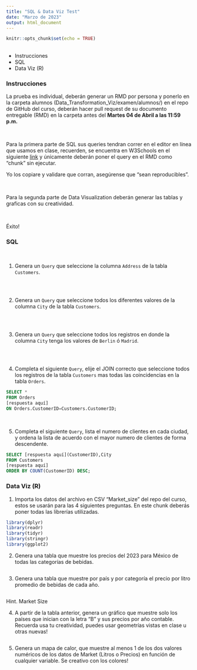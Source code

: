 ```yaml
---
title: "SQL & Data Viz Test"
date: "Marzo de 2023"
output: html_document
---
```

```r
knitr::opts_chunk$set(echo = TRUE)
```

## {.tabset .tabset-fade .tabset-pills}

+ Instrucciones
+ SQL
+ Data Viz (R)

### Instrucciones

La prueba es individual, deberán generar un RMD por persona y ponerlo en la carpeta alumnos (Data_Transformation_Viz/examen/alumnos/) en el repo de GitHub del curso, deberán hacer pull request de su documento entregable (RMD) en la carpeta antes del **Martes 04 de Abril a las 11:59 p.m.**

&nbsp;

Para la primera parte de SQL sus queries tendran correr en el editor en línea que usamos en clase, recuerden, se encuentra en W3Schools en el siguiente [link](https://www.w3schools.com/sql/trysql.asp?filename=trysql_select_all) y únicamente deberán poner el query en el RMD como “chunk” sin ejecutar. 

Yo los copiare y validare que corran, asegúrense que “sean reproducibles”.

&nbsp;

Para la segunda parte de Data Visualization deberán generar las tablas y graficas con su creatividad. 


&nbsp;

Éxito!

### SQL

&nbsp;

1. Genera un `Query` que seleccione la columna `Address` de la tabla `Customers`. 

```sql

```

&nbsp;

2. Genera un `Query` que seleccione todos los diferentes valores de la columna `City` de la tabla `Customers`. 

```sql

```
&nbsp;

3. Genera un `Query` que seleccione todos los registros en donde la columna `City` tenga los valores de `Berlin` ó `Madrid`. 

```sql

```
&nbsp;

4. Completa el siguiente `Query`, elije el JOIN correcto que seleccione todos los registros de la tabla `Customers` mas todas las coincidencias en la tabla `Orders`. 

```sql
SELECT *
FROM Orders
[respuesta aquí]
ON Orders.CustomerID=Customers.CustomerID;
```
&nbsp;

5. Completa el siguiente `Query`, lista el numero de clientes en cada ciudad, y ordena la lista de acuerdo con el mayor numero de clientes de forma descendente. 

```sql
SELECT [respuesta aquí](CustomerID),City
FROM Customers
[respuesta aquí]
ORDER BY COUNT(CustomerID) DESC;
```

### Data Viz (R)

1. Importa los datos del archivo en CSV "Market_size" del repo del curso, estos se usarán para las 4 siguientes preguntas. En este chunk deberás poner todas las librerías utilizadas.

```r
library(dplyr)
library(readr)
library(tidyr)
library(stringr)
library(ggplot2)
```

2. Genera una tabla que muestre los precios del 2023 para México de todas las categorías de bebidas.

```r

```

3. Genera una tabla que muestre por país y por categoría el precio por litro promedio de bebidas de cada año.

```r

```

Hint. Market Size

4. A partir de la tabla anterior, genera un gráfico que muestre solo los países que inician con la letra "B" y sus precios por año contable. Recuerda usa tu creatividad, puedes usar geometrías vistas en clase u otras nuevas!

```r

```

5. Genera un mapa de calor, que muestre al menos 1 de los dos valores numéricos de los datos de Market (Litros o Precios) en función de cualquier variable. Se creativo con los colores!

```r

```

&nbsp;